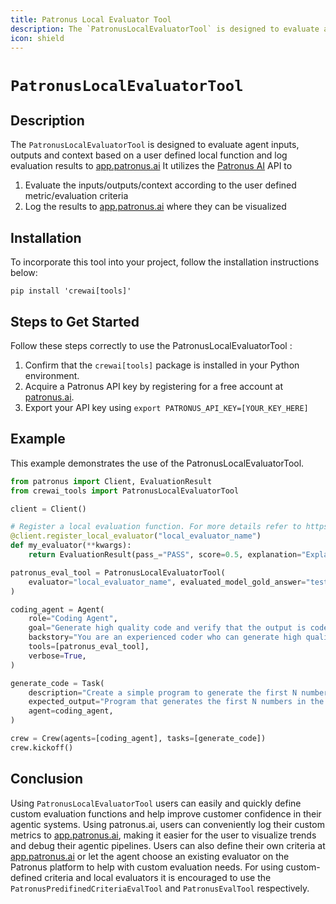 ```yaml
---
title: Patronus Local Evaluator Tool 
description: The `PatronusLocalEvaluatorTool` is designed to evaluate agent inputs,outputs and context based on a user defined function and log evaluation results to [app.patronus.ai](http://app.patronus.ai)
icon: shield
---
```


# `PatronusLocalEvaluatorTool`

## Description

The `PatronusLocalEvaluatorTool` is designed to evaluate agent inputs, outputs and context based on a user defined local function and log evaluation results to [app.patronus.ai](http://app.patronus.ai)
It utilizes the [Patronus AI](https://patronus.ai/) API to 
1. Evaluate the inputs/outputs/context according to the user defined metric/evaluation criteria
2. Log the results to [app.patronus.ai](https://app.patronus.ai) where they can be visualized

## Installation

To incorporate this tool into your project, follow the installation instructions below:

```shell
pip install 'crewai[tools]'
```

## Steps to Get Started

Follow these steps correctly to use the PatronusLocalEvaluatorTool :

1. Confirm that the `crewai[tools]` package is installed in your Python environment.
2. Acquire a Patronus API key by registering for a free account at [patronus.ai](https://patronus.ai/).
3. Export your API key using `export PATRONUS_API_KEY=[YOUR_KEY_HERE]` 

## Example 

This example demonstrates the use of the PatronusLocalEvaluatorTool.

```python
from patronus import Client, EvaluationResult
from crewai_tools import PatronusLocalEvaluatorTool

client = Client()

# Register a local evaluation function. For more details refer to https://docs.patronus.ai/docs/experiment-evaluators
@client.register_local_evaluator("local_evaluator_name")
def my_evaluator(**kwargs):
    return EvaluationResult(pass_="PASS", score=0.5, explanation="Explanation test")

patronus_eval_tool = PatronusLocalEvaluatorTool(
    evaluator="local_evaluator_name", evaluated_model_gold_answer="test"
)

coding_agent = Agent(
	role="Coding Agent",
	goal="Generate high quality code and verify that the output is code by using Patronus AI's evaluation tool.",
	backstory="You are an experienced coder who can generate high quality python code. You can follow complex instructions accurately and effectively.",
	tools=[patronus_eval_tool],
	verbose=True,
)

generate_code = Task(
	description="Create a simple program to generate the first N numbers in the Fibonacci sequence. Select the most appropriate evaluator and criteria for evaluating your output.",
	expected_output="Program that generates the first N numbers in the Fibonacci sequence.",
	agent=coding_agent,
)

crew = Crew(agents=[coding_agent], tasks=[generate_code])
crew.kickoff()
```

## Conclusion

Using `PatronusLocalEvaluatorTool` users can easily and quickly define custom evaluation functions and help improve customer confidence in their agentic systems. 
Using patronus.ai, users can conveniently log their custom metrics to [app.patronus.ai](https://app.patronus.ai), making it easier for the user to visualize trends and debug their agentic pipelines. 
Users can also define their own criteria at [app.patronus.ai](https://app.patronus.ai) or let the agent choose an existing evaluator on the Patronus platform to help with custom evaluation needs. 
For using custom-defined criteria and local evaluators it is encouraged to use the `PatronusPredifinedCriteriaEvalTool` and `PatronusEvalTool` respectively.